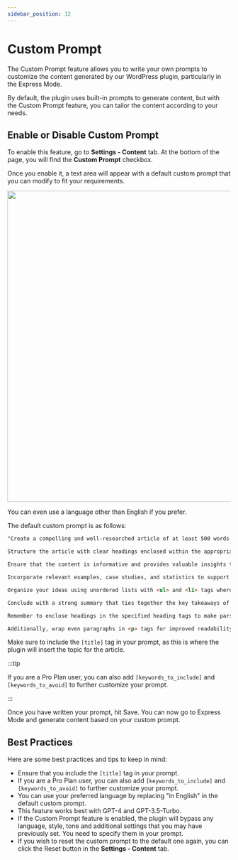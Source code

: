 ```yaml
---
sidebar_position: 12
---
```



# Custom Prompt

The Custom Prompt feature allows you to write your own prompts to customize the content generated by our WordPress plugin, particularly in the Express Mode.

By default, the plugin uses built-in prompts to generate content, but with the Custom Prompt feature, you can tailor the content according to your needs.

## Enable or Disable Custom Prompt

To enable this feature, go to **Settings - Content** tab. At the bottom of the page, you will find the **Custom Prompt** checkbox.

Once you enable it, a text area will appear with a default custom prompt that you can modify to fit your requirements.

<img src={CustomPrompt} width="700" />

You can even use a language other than English if you prefer.

The default custom prompt is as follows:

```html
"Create a compelling and well-researched article of at least 500 words on the topic of [title] in English.

Structure the article with clear headings enclosed within the appropriate heading tags (e.g., <h1>, <h2>, etc.) and engaging subheadings. 

Ensure that the content is informative and provides valuable insights to the reader. 

Incorporate relevant examples, case studies, and statistics to support your points. 

Organize your ideas using unordered lists with <ul> and <li> tags where appropriate. 

Conclude with a strong summary that ties together the key takeaways of the article. 

Remember to enclose headings in the specified heading tags to make parsing the content easier. 

Additionally, wrap even paragraphs in <p> tags for improved readability."
```

Make sure to include the ``[title]`` tag in your prompt, as this is where the plugin will insert the topic for the article.

:::tip

If you are a Pro Plan user, you can also add ``[keywords_to_include]`` and ``[keywords_to_avoid]`` to further customize your prompt.

:::

Once you have written your prompt, hit Save. You can now go to Express Mode and generate content based on your custom prompt.

## Best Practices

Here are some best practices and tips to keep in mind:

- Ensure that you include the ``[title]`` tag in your prompt.
- If you are a Pro Plan user, you can also add ``[keywords_to_include]`` and ``[keywords_to_avoid]`` to further customize your prompt.
- You can use your preferred language by replacing "in English" in the default custom prompt.
- This feature works best with GPT-4 and GPT-3.5-Turbo.
- If the Custom Prompt feature is enabled, the plugin will bypass any language, style, tone and additional settings that you may have previously set. You need to specify them in your prompt.
- If you wish to reset the custom prompt to the default one again, you can click the Reset button in the **Settings - Content** tab.